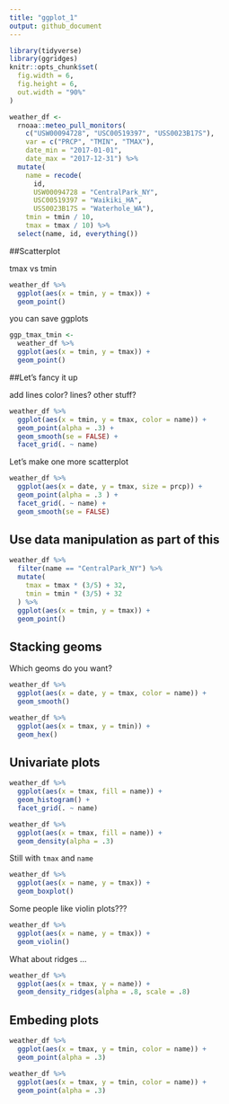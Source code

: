 ```yaml
---
title: "ggplot_1"
output: github_document
---
```


```r
library(tidyverse)
library(ggridges)
knitr::opts_chunk$set(
  fig.width = 6,
  fig.height = 6,
  out.width = "90%"
)
```


```r
weather_df <- 
  rnoaa::meteo_pull_monitors(
    c("USW00094728", "USC00519397", "USS0023B17S"),
    var = c("PRCP", "TMIN", "TMAX"), 
    date_min = "2017-01-01",
    date_max = "2017-12-31") %>%
  mutate(
    name = recode(
      id, 
      USW00094728 = "CentralPark_NY", 
      USC00519397 = "Waikiki_HA",
      USS0023B17S = "Waterhole_WA"),
    tmin = tmin / 10,
    tmax = tmax / 10) %>%
  select(name, id, everything())
```

##Scatterplot

tmax vs tmin

```r
weather_df %>% 
  ggplot(aes(x = tmin, y = tmax)) +
  geom_point()
```

you can save ggplots

```r
ggp_tmax_tmin <- 
  weather_df %>% 
  ggplot(aes(x = tmin, y = tmax)) +
  geom_point()
```

##Let's fancy it up

add lines color? lines? other stuff?

```r
weather_df %>% 
  ggplot(aes(x = tmin, y = tmax, color = name)) +
  geom_point(alpha = .3) +
  geom_smooth(se = FALSE) +
  facet_grid(. ~ name)
```


Let's make one more scatterplot

```r
weather_df %>% 
  ggplot(aes(x = date, y = tmax, size = prcp)) +
  geom_point(alpha = .3 ) +
  facet_grid(. ~ name) +
  geom_smooth(se = FALSE)
```

## Use data manipulation as part of this

```r
weather_df %>%
  filter(name == "CentralPark_NY") %>% 
  mutate(
    tmax = tmax * (3/5) + 32,
    tmin = tmin * (3/5) + 32
  ) %>% 
  ggplot(aes(x = tmin, y = tmax)) +
  geom_point()
```

## Stacking geoms

Which geoms do you want?

```r
weather_df %>% 
  ggplot(aes(x = date, y = tmax, color = name)) +
  geom_smooth()
```

```r
weather_df %>% 
  ggplot(aes(x = tmax, y = tmin)) +
  geom_hex()
```

## Univariate plots

```r
weather_df %>% 
  ggplot(aes(x = tmax, fill = name)) +
  geom_histogram() +
  facet_grid(. ~ name)
```

```r
weather_df %>% 
  ggplot(aes(x = tmax, fill = name)) +
  geom_density(alpha = .3)
```


Still with `tmax` and `name`

```r
weather_df %>% 
  ggplot(aes(x = name, y = tmax)) +
  geom_boxplot()
```

Some people like violin plots???

```r
weather_df %>% 
  ggplot(aes(x = name, y = tmax)) +
  geom_violin()
```

What about ridges ...

```r
weather_df %>% 
  ggplot(aes(x = tmax, y = name)) +
  geom_density_ridges(alpha = .8, scale = .8)
```

## Embeding plots

```r
weather_df %>% 
  ggplot(aes(x = tmax, y = tmin, color = name)) +
  geom_point(alpha = .3)
```


```r
weather_df %>% 
  ggplot(aes(x = tmax, y = tmin, color = name)) +
  geom_point(alpha = .3)
```



